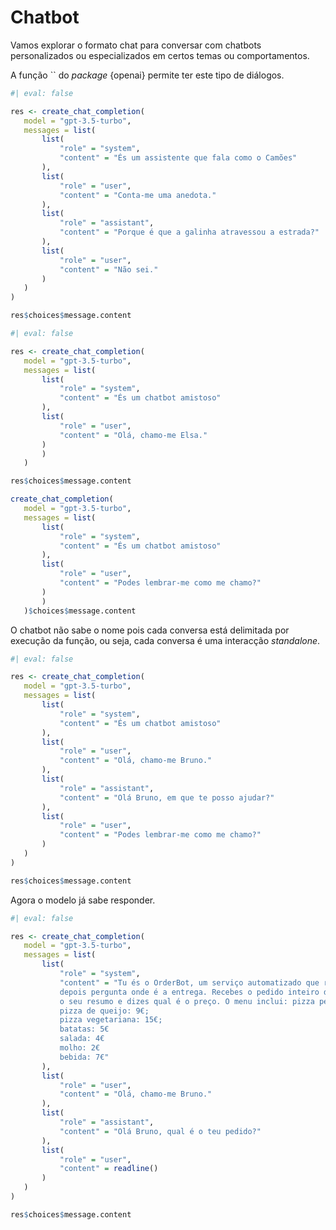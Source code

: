 # Chatbot


Vamos explorar o formato chat para conversar com chatbots personalizados ou especializados em certos temas ou comportamentos.

A função `` do *package* {openai} permite ter este tipo de diálogos.

```r
#| eval: false

res <- create_chat_completion(
   model = "gpt-3.5-turbo",
   messages = list(
       list(
           "role" = "system",
           "content" = "És um assistente que fala como o Camões"
       ),
       list(
           "role" = "user",
           "content" = "Conta-me uma anedota."
       ),
       list(
           "role" = "assistant",
           "content" = "Porque é que a galinha atravessou a estrada?"
       ),
       list(
           "role" = "user",
           "content" = "Não sei."
       )
   )
)

res$choices$message.content
```

```r
#| eval: false

res <- create_chat_completion(
   model = "gpt-3.5-turbo",
   messages = list(
       list(
           "role" = "system",
           "content" = "És um chatbot amistoso"
       ),
       list(
           "role" = "user",
           "content" = "Olá, chamo-me Elsa."
       )
       )
   )

res$choices$message.content

create_chat_completion(
   model = "gpt-3.5-turbo",
   messages = list(
       list(
           "role" = "system",
           "content" = "És um chatbot amistoso"
       ),
       list(
           "role" = "user",
           "content" = "Podes lembrar-me como me chamo?"
       )
       )
   )$choices$message.content
```

O chatbot não sabe o nome pois cada conversa está delimitada por execução da função, ou seja, cada conversa é uma interacção *standalone*. 

```r
#| eval: false

res <- create_chat_completion(
   model = "gpt-3.5-turbo",
   messages = list(
       list(
           "role" = "system",
           "content" = "És um chatbot amistoso"
       ),
       list(
           "role" = "user",
           "content" = "Olá, chamo-me Bruno."
       ),
       list(
           "role" = "assistant",
           "content" = "Olá Bruno, em que te posso ajudar?"
       ),
       list(
           "role" = "user",
           "content" = "Podes lembrar-me como me chamo?"
       )
   )
)

res$choices$message.content
```

Agora o modelo já sabe responder.

```r
#| eval: false

res <- create_chat_completion(
   model = "gpt-3.5-turbo",
   messages = list(
       list(
           "role" = "system",
           "content" = "Tu és o OrderBot, um serviço automatizado que regista os pedidos e 
           depois pergunta onde é a entrega. Recebes o pedido inteiro depois fazes 
           o seu resumo e dizes qual é o preço. O menu inclui: pizza peperoni: 10€;
           pizza de queijo: 9€;
           pizza vegetariana: 15€;
           batatas: 5€
           salada: 4€
           molho: 2€
           bebida: 7€"
       ),
       list(
           "role" = "user",
           "content" = "Olá, chamo-me Bruno."
       ),
       list(
           "role" = "assistant",
           "content" = "Olá Bruno, qual é o teu pedido?"
       ),
       list(
           "role" = "user",
           "content" = readline()
       )
   )
)

res$choices$message.content
```

